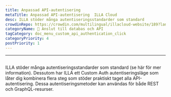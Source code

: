 ```yaml
---
title: Anpassad API-autentisering
metaTitle: Anpassad API-autentisering  ILLA Cloud
desc: ILLA stöder många autentiseringsstandarder som standard
crowdinRepo: https://crowdin.com/multilingual/illacloud-website/189?languages=sv&filter=basic&value=0
categoryName: 📲 Anslut till databas och API
tagCategory: doc_menu_custom_api_authentication_click
categoryPriority: 4
postPriority: 1
---
```


* * *

## <h2 hidden>Anpassad API-autentisering</h2>

ILLA stöder många autentiseringsstandarder som standard (se här för mer information). 
Dessutom har ILLA ett Custom Auth autentiseringsläge som låter dig kombinera flera steg som stöder praktiskt taget alla API-autentisering. 
Dessa autentiseringsmetoder kan användas för både REST och GraphQL-resurser.
